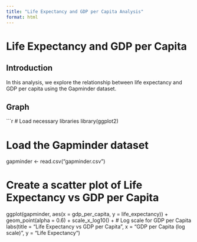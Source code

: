 ```yaml
---
title: "Life Expectancy and GDP per Capita Analysis"
format: html
---
```


# Life Expectancy and GDP per Capita

## Introduction

In this analysis, we explore the relationship between life expectancy and GDP per capita using the Gapminder dataset.

## Graph
```r
# Load necessary libraries
library(ggplot2)

# Load the Gapminder dataset
gapminder <- read.csv("gapminder.csv")

# Create a scatter plot of Life Expectancy vs GDP per Capita
ggplot(gapminder, aes(x = gdp_per_capita, y = life_expectancy)) +
  geom_point(alpha = 0.6) +
  scale_x_log10() +  # Log scale for GDP per Capita
  labs(title = "Life Expectancy vs GDP per Capita",
       x = "GDP per Capita (log scale)",
       y = "Life Expectancy")